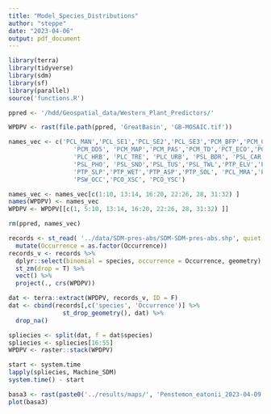 ```yaml
---
title: "Model_Species_Distributions"
author: "steppe"
date: "2023-04-06"
output: pdf_document
---
```


```r
library(terra)
library(tidyverse)
library(sdm)
library(sf)
library(parallel)
source('functions.R')
```



```r

ppred <- '/hdd/Geospatial_data/Western_Plant_Predictors/'

WPDPV <- rast(file.path(ppred, 'GreatBasin', 'GB-MOSAIC.tif'))

names_vec <- c('PCL_MAN','PCL_SE1','PCL_SE2','PCL_SE3','PCM_BFP','PCM_CMD',
                  'PCM_DD5', 'PCM_MAP','PCM_PAS','PCM_TD','PCT_ECO','PCT_EFW',
                  'PLC_HRB', 'PLC_TRE', 'PLC_URB', 'PSL_BDR', 'PSL_CAR', 
                  'PSL_PHO', 'PSL_SND','PSL_TUS','PSL_TWL','PTP_ELV','PTP_RLV',
                  'PTP_SLP','PTP_WET','PTP_ASP','PTP_SOL', 'PCL_MRA','PSW_DIS',
                  'PSW_OCC','PCO_XSC', 'PCO_YSC')

names_vec <- names_vec[c(1:10, 13:14, 16:20, 22:26, 28, 31:32) ]
names(WPDPV) <- names_vec
WPDPV <- WPDPV[[c(1, 5:10, 13:14, 16:20, 22:26, 28, 31:32) ]]

rm(ppred, names_vec)
```



```r
records <- st_read( '../data/SDM-pres-abs/SDM-SDM-pres-abs.shp', quiet = T) %>% 
  mutate(Occurrence = as.factor(Occurrence))
records_v <- records %>% 
  dplyr::select(binomial = species, occurrence = Occurrence, geometry) %>% 
  st_zm(drop = T) %>% 
  vect() %>% 
  project(., crs(WPDPV))

```


```r

dat <- terra::extract(WPDPV, records_v, ID = F)
dat <- cbind(records[,c('species', 'Occurrence')] %>% 
               st_drop_geometry(), dat) %>% 
  drop_na()

spliecies <- split(dat, f = dat$species)
spliecies <- spliecies[16:55]
WPDPV <- raster::stack(WPDPV)

start <- system.time
lapply(spliecies, Machine_SDM)
system.time() - start
```


```r
basa3 <- rast(paste0('../results/maps/', 'Penstemon_eatonii_2023-04-09.tif'))
plot(basa3)
```


